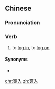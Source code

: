 ==Chinese==
{{zh-forms|s=签入}}

===Pronunciation===
{{zh-pron
|m=qiānrù
|c=cim1 jap6
|cat=v
}}

===Verb===
{{zh-verb}}

# to [[log in]], to [[log on]]

====Synonyms====
* {{zh-l|登錄}}

[[chr:簽入]]
[[zh:簽入]]